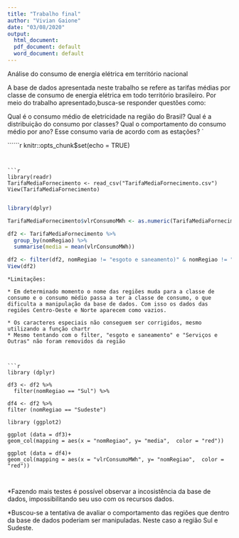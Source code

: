 ```yaml
---
title: "Trabalho final"
author: "Vivian Gaione"
date: "03/08/2020"
output:
  html_document:
  pdf_document: default
  word_document: default
---
```


Análise do consumo de energia elétrica em território nacional

A base de dados apresentada neste trabalho se refere as tarifas médias por classe de consumo de energia elétrica em todo território brasileiro. Por meio do trabalho apresentado,busca-se responder questões como: 

Qual é o consumo médio de eletricidade na região do Brasil?
Qual é a distribuição do consumo por classes?
Qual o comportamento do consumo médio por ano? Esse consumo varia de acordo com as estações? `




``````r
knitr::opts_chunk$set(echo = TRUE)

```


```r
library(readr)
TarifaMediaFornecimento <- read_csv("TarifaMediaFornecimento.csv")
View(TarifaMediaFornecimento)


```



```r

library(dplyr)

TarifaMediaFornecimento$vlrConsumoMWh <- as.numeric(TarifaMediaFornecimento$vlrConsumoMWh)

df2 <- TarifaMediaFornecimento %>%
  group_by(nomRegiao) %>%
  summarise(media = mean(vlrConsumoMWh)) 

df2 <- filter(df2, nomRegiao != "esgoto e saneamento)" & nomRegiao != "Serviços e Outras")
View(df2)
```
```
*Limitações: 

* Em determinado momento o nome das regiões muda para a classe de consumo e o consumo médio passa a ter a classe de consumo, o que dificulta a manipulação da base de dados. Com isso os dados das regiões Centro-Oeste e Norte aparecem como vazios.

* Os caracteres especiais não conseguem ser corrigidos, mesmo utilizando a função chartr
* Mesmo tentando com o filter, "esgoto e saneamento" e "Serviços e Outras" não foram removidos da região



```r
library (dplyr) 

df3 <- df2 %>%
  filter(nomRegiao == "Sul") %>%

df4 <- df2 %>%
filter (nomRegiao == "Sudeste")
  
library (ggplot2)

ggplot (data = df3)+
geom_col(mapping = aes(x = "nomRegiao", y= "media",  color = "red"))

ggplot (data = df4)+
geom_col(mapping = aes(x = "vlrConsumoMWh", y= "nomRegiao",  color = "red"))
   
  
```


*Fazendo mais testes é possível observar a incosistência da base de dados, impossibilitando seu uso com os recursos dados. 

*Buscou-se a tentativa de avaliar o comportamento das regiões que dentro da base de dados poderiam ser manipuladas. Neste caso a região Sul e Sudeste. 

